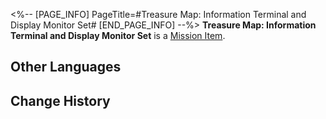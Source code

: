 <%-- [PAGE_INFO]
PageTitle=#Treasure Map: Information Terminal and Display Monitor Set#
[END_PAGE_INFO] --%>
{{Item Infobox
|id          = 140218
|image       = Item Treasure Map- Information Terminal and Display Monitor Set.png{{subst:void|<!--$UPLOAD:<<SpriteOutput/ItemFigures/140066.png>-<Item Treasure Map- Information Terminal and Display Monitor Set.png>-<Item Icons>>-->}}
|type        = Mission Item
|invCategory = Missions
|rarity      = 3
|effect      = 
|description = A treasure map revealing the location of the exhibit "Information Terminal and Display Monitor Set."
}}
'''Treasure Map: Information Terminal and Display Monitor Set''' is a [[Mission Item]].

==Other Languages==
{{Other Languages
|en   = Treasure Map: Information Terminal and Display Monitor Set
|zhs  = 藏宝图：信息终端及显示屏套组
|zht  = 藏寶圖：資訊終端機及顯示器套組
|ja   = 宝の地図：情報端末とモニターのセット
|ko   = 보물 지도: 정보 단말 장치 및 스크린 세트
|es   = Mapa del tesoro: Conjunto de terminal de información y pantalla de visualización
|fr   = Carte au trésor&nbsp;: Terminal informatique et écran d'affichage
|ru   = Карта сокровищ для информационного терминала с дисплеем
|th   = แผนที่สมบัติ: ชุดเทอร์มินัลข้อมูลและหน้าจอมอนิเตอร์
|vi   = Bản Đồ Kho Báu: Bộ Thiết Bị Và Màn Hình
|de   = Schatzkarte: Infoterminal und Anzeigegerät
|id   = Peta Harta Karun: Set Terminal Informasi dan Layar Monitor
|pt   = Mapa do Tesouro: Terminal de Informação e Conjunto de Monitores de Exibição
}}

==Change History==
{{Change History|1.1}}